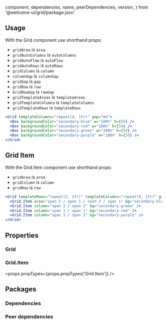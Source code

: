 
  component,
  dependencies,
  name,
  peerDependencies,
  version,
} from '@welcome-ui/grid/package.json'

<showcase
  version={version}
  name={name}
  component={component}
  description="Box display set to grid with shorthand entries."
/>

## Usage

With the Grid component use shorthand props:

- `gridArea` is `area`
- `gridAutoColumns` is `autoColumns`
- `gridAutoFlow` is `autoFlow`
- `gridAutoRows` is `autoRows`
- `gridColumn` is `column`
- `columnGap` is `columnGap`
- `gridGap` is `gap`
- `gridRow` is `row`
- `GridRowGap` is `rowGap`
- `gridTemplateAreas` is `templateAreas`
- `gridTemplateColumns` is `templateColumns`
- `gridTemplateRows` is `templateRows`

```jsx
<Grid templateColumns="repeat(4, 1fr)" gap="md">
  <Box backgroundColor="secondary-blue" w="100%" h={50} />
  <Box backgroundColor="secondary-red" w="100%" h={50} />
  <Box backgroundColor="secondary-green" w="100%" h={50} />
  <Box backgroundColor="secondary-purple" w="100%" h={50} />
</Grid>
```

## Grid Item

With the Grid.Item component use shorthand props:

- `gridArea` is `area`
- `gridColumn` is `column`
- `gridRow` is `row`

```jsx
<Grid templateRows="repeat(2, 1fr)" templateColumns="repeat(4, 1fr)" gap="md" h={400}>
  <Grid.Item area="span 2 / span 1 / span 2 / span 1" bg="secondary-blue" />
  <Grid.Item column="span 2 / span 2" bg="secondary-green" />
  <Grid.Item column="span 1 / span 1" bg="secondary-red" />
  <Grid.Item column="span 3 / span 3" bg="secondary-purple" />
</Grid>
```

## Properties

### Grid

<props propTypes={props.propTypes.Grid} />

### Grid.Item

<props propTypes={props.propTypes['Grid.Item']} />

## Packages

### Dependencies

<dependencies dependencies={dependencies} />

### Peer dependencies

<dependencies dependencies={peerDependencies} />

<pagination />
